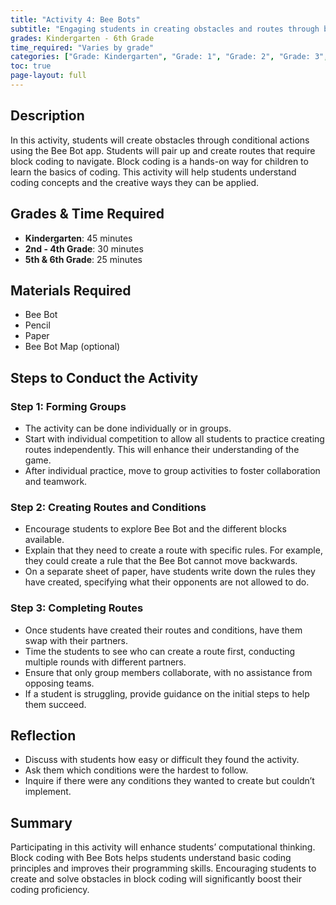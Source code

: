 ```yaml
---
title: "Activity 4: Bee Bots"
subtitle: "Engaging students in creating obstacles and routes through block coding with Bee Bots."
grades: Kindergarten - 6th Grade
time_required: "Varies by grade"
categories: ["Grade: Kindergarten", "Grade: 1", "Grade: 2", "Grade: 3", "Grade: 4", "Grade: 5", "Grade: 6", "Time: 30 Minutes"]
toc: true
page-layout: full
---
```


## Description

In this activity, students will create obstacles through conditional actions using the Bee Bot app. Students will pair up and create routes that require block coding to navigate. Block coding is a hands-on way for children to learn the basics of coding. This activity will help students understand coding concepts and the creative ways they can be applied.

## Grades & Time Required

- **Kindergarten**: 45 minutes
- **2nd - 4th Grade**: 30 minutes
- **5th & 6th Grade**: 25 minutes

## Materials Required

- Bee Bot
- Pencil
- Paper
- Bee Bot Map (optional)

## Steps to Conduct the Activity

### Step 1: Forming Groups

- The activity can be done individually or in groups.
- Start with individual competition to allow all students to practice creating routes independently. This will enhance their understanding of the game.
- After individual practice, move to group activities to foster collaboration and teamwork.

### Step 2: Creating Routes and Conditions

- Encourage students to explore Bee Bot and the different blocks available.
- Explain that they need to create a route with specific rules. For example, they could create a rule that the Bee Bot cannot move backwards.
- On a separate sheet of paper, have students write down the rules they have created, specifying what their opponents are not allowed to do.

### Step 3: Completing Routes

- Once students have created their routes and conditions, have them swap with their partners.
- Time the students to see who can create a route first, conducting multiple rounds with different partners.
- Ensure that only group members collaborate, with no assistance from opposing teams.
- If a student is struggling, provide guidance on the initial steps to help them succeed.

## Reflection

- Discuss with students how easy or difficult they found the activity.
- Ask them which conditions were the hardest to follow.
- Inquire if there were any conditions they wanted to create but couldn't implement.

## Summary

Participating in this activity will enhance students' computational thinking. Block coding with Bee Bots helps students understand basic coding principles and improves their programming skills. Encouraging students to create and solve obstacles in block coding will significantly boost their coding proficiency.
